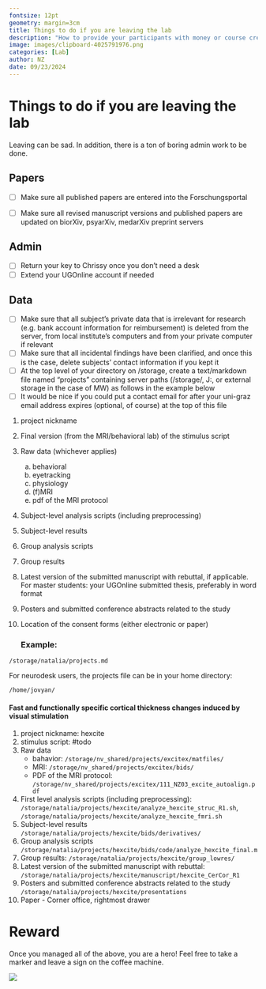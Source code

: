 ```yaml
---
fontsize: 12pt
geometry: margin=3cm
title: Things to do if you are leaving the lab
description: "How to provide your participants with money or course credit for experiment participation"
image: images/clipboard-4025791976.png
categories: [Lab]
author: NZ
date: 09/23/2024
---
```


# Things to do if you are leaving the lab

Leaving can be sad. In addition, there is a ton of boring admin work to be done.

## Papers

-   [ ] Make sure all published papers are entered into the Forschungsportal

-   [ ] Make sure all revised manuscript versions and published papers are updated on biorXiv, psyarXiv, medarXiv preprint servers

## Admin

-   [ ] Return your key to Chrissy once you don't need a desk
-   [ ] Extend your UGOnline account if needed

## Data

-   [ ] Make sure that all subject's private data that is irrelevant for research (e.g. bank account information for reimbursement) is deleted from the server, from local institute's computers and from your private computer if relevant
-   [ ] Make sure that all incidental findings have been clarified, and once this is the case, delete subjects' contact information if you kept it
-   [ ] At the top level of your directory on /storage, create a text/markdown file named "projects" containing server paths (/storage/, J:, or external storage in the case of MW) as follows in the example below
-   [ ] It would be nice if you could put a contact email for after your uni-graz email address expires (optional, of course) at the top of this file

1.  project nickname

2.  Final version (from the MRI/behavioral lab) of the stimulus script

3.  Raw data (whichever applies)

    a.  behavioral
    b.  eyetracking
    c.  physiology
    d.  (f)MRI
    e.  pdf of the MRI protocol

4.  Subject-level analysis scripts (including preprocessing)

5.  Subject-level results

6.  Group analysis scripts

7.  Group results

8.  Latest version of the submitted manuscript with rebuttal, if applicable. For master students: your UGOnline submitted thesis, preferably in word format

9.  Posters and submitted conference abstracts related to the study

10. Location of the consent forms (either electronic or paper)

    ### Example:

`/storage/natalia/projects.md`

For neurodesk users, the projects file can be in your home directory:

```         
/home/jovyan/
```

#### Fast and functionally specific cortical thickness changes induced by visual stimulation

1.  project nickname: hexcite
2.  stimulus script: #todo
3.  Raw data
    -   bahavior: `/storage/nv_shared/projects/excitex/matfiles/`
    -   MRI: `/storage/nv_shared/projects/excitex/bids/`
    -   PDF of the MRI protocol: `/storage/nv_shared/projects/excitex/111_NZ03_excite_autoalign.pdf`
4.  First level analysis scripts (including preprocessing): `/storage/natalia/projects/hexcite/analyze_hexcite_struc_R1.sh`, `/storage/natalia/projects/hexcite/analyze_hexcite_fmri.sh`
5.  Subject-level results `/storage/natalia/projects/hexcite/bids/derivatives/`
6.  Group analysis scripts `/storage/natalia/projects/hexcite/bids/code/analyze_hexcite_final.m`
7.  Group results: `/storage/natalia/projects/hexcite/group_lowres/`
8.  Latest version of the submitted manuscript with rebuttal: `/storage/natalia/projects/hexcite/manuscript/hexcite_CerCor_R1`
9.  Posters and submitted conference abstracts related to the study `/storage/natalia/projects/hexcite/presentations`
10. Paper - Corner office, rightmost drawer

# Reward

Once you managed all of the above, you are a hero! Feel free to take a marker and leave a sign on the coffee machine.

![](images/clipboard-4025791976.png)
